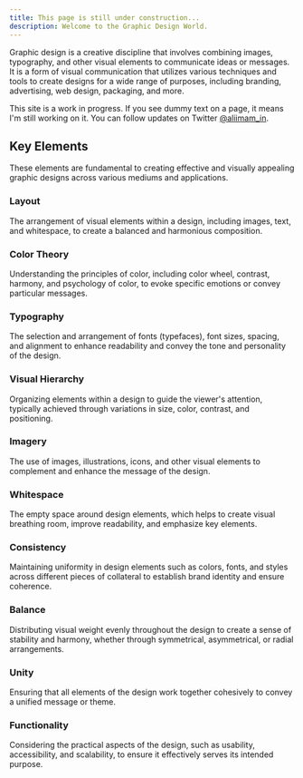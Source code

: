 ```yaml
---
title: This page is still under construction...
description: Welcome to the Graphic Design World.
---
```


Graphic design is a creative discipline that involves combining images, typography, and other visual elements to communicate ideas or messages. It is a form of visual communication that utilizes various techniques and tools to create designs for a wide range of purposes, including branding, advertising, web design, packaging, and more.


<Callout>

This site is a work in progress. If you see dummy text on a page, it means I'm still working on it. You can follow updates on Twitter [@aliimam_in](https://twitter.com/aliimam_in).

</Callout>

## Key Elements

These elements are fundamental to creating effective and visually appealing graphic designs across various mediums and applications.

<div className="grid sm:grid-cols-2 gap-4 mt-6">

<Card href="/designs/documentation">

### Layout

The arrangement of visual elements within a design, including images, text, and whitespace, to create a balanced and harmonious composition.

</Card>

<Card href="/designs/marketing" disabled>

### Color Theory

Understanding the principles of color, including color wheel, contrast, harmony, and psychology of color, to evoke specific emotions or convey particular messages.

</Card>

<Card href="/designs/app" disabled>

### Typography

The selection and arrangement of fonts (typefaces), font sizes, spacing, and alignment to enhance readability and convey the tone and personality of the design.

</Card>

<Card href="/designs/blog" disabled>

### Visual Hierarchy

Organizing elements within a design to guide the viewer's attention, typically achieved through variations in size, color, contrast, and positioning.

</Card>

<Card href="/designs/blog" disabled>

### Imagery

The use of images, illustrations, icons, and other visual elements to complement and enhance the message of the design.

</Card>

<Card href="/designs/blog" disabled>

### Whitespace

The empty space around design elements, which helps to create visual breathing room, improve readability, and emphasize key elements.

</Card>

<Card href="/designs/blog" disabled>

### Consistency

Maintaining uniformity in design elements such as colors, fonts, and styles across different pieces of collateral to establish brand identity and ensure coherence.

</Card>

<Card href="/designs/blog" disabled>

### Balance

Distributing visual weight evenly throughout the design to create a sense of stability and harmony, whether through symmetrical, asymmetrical, or radial arrangements.

</Card>

<Card href="/designs/blog" disabled>

### Unity

Ensuring that all elements of the design work together cohesively to convey a unified message or theme.

</Card>

<Card href="/designs/blog" disabled>

### Functionality

Considering the practical aspects of the design, such as usability, accessibility, and scalability, to ensure it effectively serves its intended purpose.

</Card>

</div>




